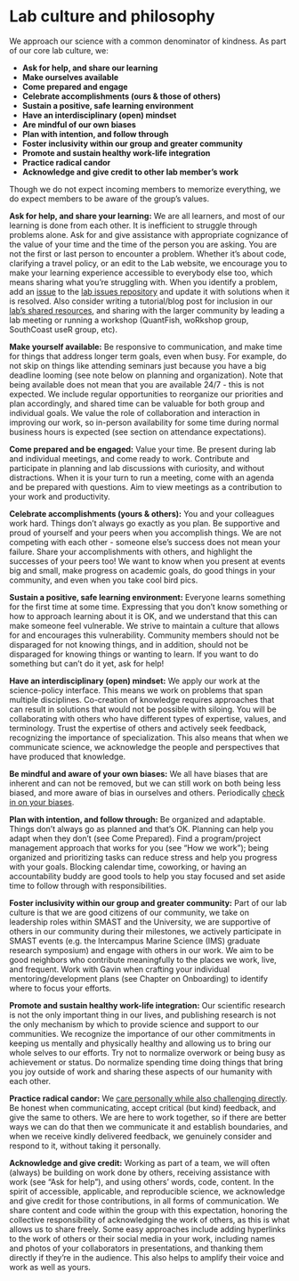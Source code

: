 # Lab culture and philosophy {#culture}

We approach our science with a common denominator of kindness. As part of our core lab culture, we:  

* __Ask for help, and share our learning__
* __Make ourselves available__
* __Come prepared and engage__ 
* __Celebrate accomplishments (ours & those of others)__
* __Sustain a positive, safe learning environment__
* __Have an interdisciplinary (open) mindset__ 
* __Are mindful of our own biases__
* __Plan with intention, and follow through__
* __Foster inclusivity within our group and greater community__
* __Promote and sustain healthy work-life integration__
* __Practice radical candor__
* __Acknowledge and give credit to other lab member’s work__ 

Though we do not expect incoming members to memorize everything, we do expect members to be aware of the group’s values.  

**Ask for help, and share your learning:** We are all learners, and most of our learning is done from each other. It is inefficient to struggle through problems alone. Ask for and give assistance with appropriate cognizance of the value of your time and the time of the person you are asking. You are not the first or last person to encounter a problem. Whether it’s about code, clarifying a travel policy, or an edit to the Lab website, we encourage you to make your learning experience accessible to everybody else too, which means sharing what you’re struggling with. When you identify a problem, add an [issue](https://docs.github.com/en/issues/tracking-your-work-with-issues/using-issues/creating-an-issue) to the [lab issues repository](https://github.com/thefaylab/lab-manual/issues) and update it with solutions when it is resolved. Also consider writing a tutorial/blog post for inclusion in our [lab’s shared resources](https://github.com/thefaylab/labhub), and sharing with the larger community by leading a lab meeting or running a workshop (QuantFish, woRkshop group, SouthCoast useR group, etc). 

**Make yourself available:** Be responsive to communication, and make time for things that address longer term goals, even when busy. For example, do not skip on things like attending seminars just because you have a big deadline looming (see note below on planning and organization). Note that being available does not mean that you are available 24/7 - this is not expected. We include regular opportunities to reorganize our priorities and plan accordingly, and shared time can be valuable for both group and individual goals. We value the role of collaboration and interaction in improving our work, so in-person availability for some time during normal business hours is expected (see section on attendance expectations).   

**Come prepared and be engaged:** Value your time. Be present during lab and individual meetings, and come ready to work. Contribute and participate in planning and lab discussions with curiosity, and without distractions. When it is your turn to run a meeting, come with an agenda and be prepared with questions. Aim to view meetings as a contribution to your work and productivity.  

**Celebrate accomplishments (yours & others):** You and your colleagues work hard. Things don’t always go exactly as you plan. Be supportive and proud of yourself and your peers when you accomplish things. We are not competing with each other - someone else’s success does not mean your failure. Share your accomplishments with others, and highlight the successes of your peers too! We want to know when you present at events big and small, make progress on academic goals, do good things in your community, and even when you take cool bird pics.  

**Sustain a positive, safe learning environment:** Everyone learns something for the first time at some time. Expressing that you don’t know something or how to approach learning about it is OK, and we understand that this can make someone feel vulnerable. We strive to maintain a culture that allows for and encourages this vulnerability. Community members should not be disparaged for not knowing things, and in addition, should not be disparaged for knowing things or wanting to learn. If you want to do something but can’t do it yet, ask for help!  

**Have an interdisciplinary (open) mindset:** We apply our work at the science-policy interface. This means we work on problems that span multiple disciplines. Co-creation of knowledge requires approaches that can result in solutions that would not be possible with siloing. You will be collaborating with others who have different types of expertise, values, and terminology. Trust the expertise of others and actively seek feedback, recognizing the importance of specialization. This also means that when we communicate science, we acknowledge the people and perspectives that have produced that knowledge.     

**Be mindful and aware of your own biases:** We all have biases that are inherent and can not be removed, but we can still work on both being less biased, and more aware of bias in ourselves and others. Periodically [check in on your biases](https://medium.com/better-humans/cognitive-bias-cheat-sheet-55a472476b18).  

**Plan with intention, and follow through:** Be organized and adaptable. Things don’t always go as planned and that’s OK. Planning can help you adapt when they don’t (see Come Prepared). Find a program/project management approach that works for you (see “How we work”); being organized and prioritizing tasks can reduce stress and help you progress with your goals. Blocking calendar time, coworking, or having an accountability buddy are good tools to help you stay focused and set aside time to follow through with responsibilities.  

**Foster inclusivity within our group and greater community:** Part of our lab culture is that we are good citizens of our community, we take on leadership roles within SMAST and the University, we are supportive of others in our community during their milestones, we actively participate in SMAST events (e.g. the Intercampus Marine Science (IMS) graduate research symposium) and engage with others in our work. We aim to be good neighbors who contribute meaningfully to the places we work, live, and frequent. Work with Gavin when crafting your individual mentoring/development plans (see Chapter on Onboarding) to identify where to focus your efforts.  

**Promote and sustain healthy work-life integration:** Our scientific research is not the only important thing in our lives, and publishing research is not the only mechanism by which to provide science and support to our communities. We recognize the importance of our other commitments in keeping us mentally and physically healthy and allowing us to bring our whole selves to our efforts. Try not to normalize overwork or being busy as achievement or status. Do normalize spending time doing things that bring you joy outside of work and sharing these aspects of our humanity with each other.  

**Practice radical candor:** We [care personally while also challenging directly](https://www.radicalcandor.com/). Be honest when communicating, accept critical (but kind) feedback, and give the same to others. We are here to work together, so if there are better ways we can do that then we communicate it and establish boundaries, and when we receive kindly delivered feedback, we genuinely consider and respond to it, without taking it personally. 

**Acknowledge and give credit:** Working as part of a team, we will often (always) be building on work done by others, receiving assistance with work (see “Ask for help”), and using others’ words, code, content. In the spirit of accessible, applicable, and reproducible science, we acknowledge and give credit for those contributions, in all forms of communication. We share content and code within the group with this expectation, honoring the collective responsibility of acknowledging the work of others, as this is what allows us to share freely. Some easy approaches include adding hyperlinks to the work of others or their social media in your work, including names and photos of your collaborators in presentations, and thanking them directly if they’re in the audience. This also helps to amplify their voice and work as well as yours. 

